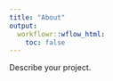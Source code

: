 ---
title: "About"
output:
  workflowr::wflow_html:
    toc: false
---

Describe your project.
